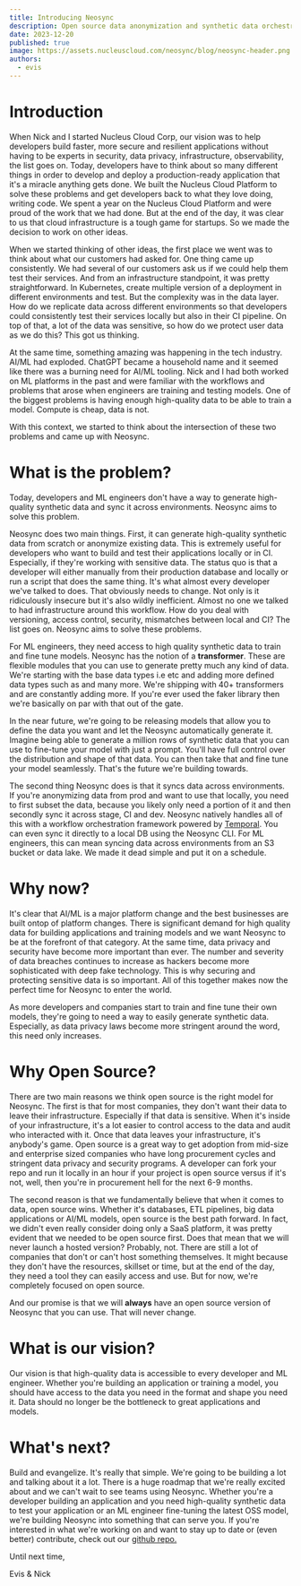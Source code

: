 ```yaml
---
title: Introducing Neosync
description: Open source data anonymization and synthetic data orchestration for a better developer experience and data security/privacy/compliance
date: 2023-12-20
published: true
image: https://assets.nucleuscloud.com/neosync/blog/neosync-header.png
authors:
  - evis
---
```



# Introduction

When Nick and I started Nucleus Cloud Corp, our vision was to help developers build faster, more secure and resilient applications without having to be experts in security, data privacy, infrastructure, observability, the list goes on. Today, developers have to think about so many different things in order to develop and deploy a production-ready application that it's a miracle anything gets done. We built the Nucleus Cloud Platform to solve these problems and get developers back to what they love doing, writing code. We spent a year on the Nucleus Cloud Platform and were proud of the work that we had done. But at the end of the day, it was clear to us that cloud infrastructure is a tough game for startups. So we made the decision to work on other ideas.

When we started thinking of other ideas, the first place we went was to think about what our customers had asked for. One thing came up consistently. We had several of our customers ask us if we could help them test their services. And from an infrastructure standpoint, it was pretty straightforward. In Kubernetes, create multiple version of a deployment in different environments and test. But the complexity was in the data layer. How do we replicate data across different environments so that developers could consistently test their services locally but also in their CI pipeline. On top of that, a lot of the data was sensitive, so how do we protect user data as we do this? This got us thinking.

At the same time, something amazing was happening in the tech industry. AI/ML had exploded. ChatGPT became a household name and it seemed like there was a burning need for AI/ML tooling. Nick and I had both worked on ML platforms in the past and were familiar with the workflows and problems that arose when engineers are training and testing models. One of the biggest problems is having enough high-quality data to be able to train a model. Compute is cheap, data is not.

With this context, we started to think about the intersection of these two problems and came up with Neosync.

# What is the problem?

Today, developers and ML engineers don't have a way to generate high-quality synthetic data and sync it across environments. Neosync aims to solve this problem.

Neosync does two main things. First, it can generate high-quality synthetic data from scratch or anonymize existing data. This is extremely useful for developers who want to build and test their applications locally or in CI. Especially, if they're working with sensitive data. The status quo is that a developer will either manually <InlineBlogCode children='PGDUMP' /> from their production database and <InlineBlogCode children='PGRESTORE' /> locally or run a script that does the same thing. It's what almost every developer we've talked to does. That obviously needs to change. Not only is it ridiculously insecure but it's also wildly inefficient.
Almost no one we talked to had infrastructure around this workflow. How do you deal with versioning, access control, security, mismatches between local and CI? The list goes on. Neosync aims to solve these problems.

For ML engineers, they need access to high quality synthetic data to train and fine tune models. Neosync has the notion of a **transformer**. These are flexible modules that you can use to generate pretty much any kind of data. We're starting with the base data types i.e <InlineBlogCode children='float64, int64, strings' /> etc and adding more defined data types such as <InlineBlogCode children='first_name, last_name, address, ssn' /> and many more. We're shipping with 40+ transformers and are constantly adding more. If you're ever used the faker library then we're basically on par with that out of the gate.

In the near future, we're going to be releasing models that allow you to define the data you want and let the Neosync automatically generate it. Imagine being able to generate a million rows of synthetic data that you can use to fine-tune your model with just a prompt. You'll have full control over the distribution and shape of that data. You can then take that and fine tune your model seamlessly. That's the future we're building towards.

The second thing Neosync does is that it syncs data across environments. If you're anonymizing data from prod and want to use that locally, you need to first subset the data, because you likely only need a portion of it and then secondly sync it across stage, CI and dev. Neosync natively handles all of this with a workflow orchestration framework powered by [Temporal](https://www.temporal.io). You can even sync it directly to a local DB using the Neosync CLI. For ML engineers, this can mean syncing data across environments from an S3 bucket or data lake. We made it dead simple and put it on a schedule.

# Why now?

It's clear that AI/ML is a major platform change and the best businesses are built ontop of platform changes. There is significant demand for high quality data for building applications and training models and we want Neosync to be at the forefront of that category. At the same time, data privacy and security have become more important than ever. The number and severity of data breaches continues to increase as hackers become more sophisticated with deep fake technology. This is why securing and protecting sensitive data is so important. All of this together makes now the perfect time for Neosync to enter the world.

As more developers and companies start to train and fine tune their own models, they're going to need a way to easily generate synthetic data. Especially, as data privacy laws become more stringent around the word, this need only increases.

# Why Open Source?

There are two main reasons we think open source is the right model for Neosync. The first is that for most companies, they don't want their data to leave their infrastructure. Especially if that data is sensitive. When it's inside of your infrastructure, it's a lot easier to control access to the data and audit who interacted with it. Once that data leaves your infrastructure, it's anybody's game. Open source is a great way to get adoption from mid-size and enterprise sized companies who have long procurement cycles and stringent data privacy and security programs. A developer can fork your repo and run it locally in an hour if your project is open source versus if it's not, well, then you're in procurement hell for the next 6-9 months.

The second reason is that we fundamentally believe that when it comes to data, open source wins. Whether it's databases, ETL pipelines, big data applications or AI/ML models, open source is the best path forward. In fact, we didn't even really consider doing only a SaaS platform, it was pretty evident that we needed to be open source first. Does that mean that we will never launch a hosted version? Probably, not. There are still a lot of companies that don't or can't host something themselves. It might because they don't have the resources, skillset or time, but at the end of the day, they need a tool they can easily access and use. But for now, we're completely focused on open source.

And our promise is that we will **always** have an open source version of Neosync that you can use. That will never change.

# What is our vision?

Our vision is that high-quality data is accessible to every developer and ML engineer. Whether you're building an application or training a model, you should have access to the data you need in the format and shape you need it. Data should no longer be the bottleneck to great applications and models.

# What's next?

Build and evangelize. It's really that simple. We're going to be building a lot and talking about it a lot. There is a huge roadmap that we're really excited about and we can't wait to see teams using Neosync. Whether you're a developer building an application and you need high-quality synthetic data to test your application or an ML engineer fine-tuning the latest OSS model, we're building Neosync into something that can serve you. If you're interested in what we're working on and want to stay up to date or (even better) contribute, check out our [github repo.](https://github.com/nucleuscloud/neosync)

Until next time,

Evis & Nick
